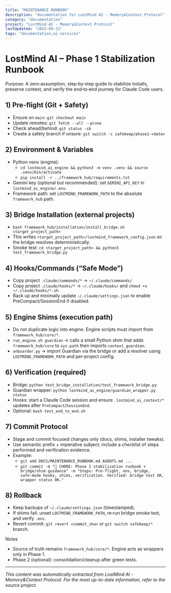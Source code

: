 ```yaml
---
title: "MAINTENANCE RUNBOOK"
description: "documentation for LostMind AI - Memory&Context Protocol"
category: "documentation"
project: "LostMind AI - Memory&Context Protocol"
lastUpdated: "2025-09-21"
tags: "documentation,ai-services"
---
```


# LostMind AI – Phase 1 Stabilization Runbook

Purpose: A zero‑assumption, step‑by‑step guide to stabilize installs, preserve context, and verify the end‑to‑end journey for Claude Code users.

## 1) Pre‑flight (Git + Safety)
- Ensure on `main`: `git checkout main`
- Update remotes: `git fetch --all --prune`
- Check ahead/behind: `git status -sb`
- Create a safety branch if unsure: `git switch -c safekeep/phase1-<date>`

## 2) Environment & Variables
- Python venv (engine):
  - `cd lostmind_ai_engine && python3 -m venv .venv && source .venv/bin/activate`
  - `pip install -r ../framework_hub/requirements.txt`
- Gemini key (optional but recommended): set `GEMINI_API_KEY` in `lostmind_ai_engine/.env`.
- Framework path: set `LOSTMIND_FRAMEWORK_PATH` to the absolute `framework_hub` path.

## 3) Bridge Installation (external projects)
- `bash framework_hub/installation/install_bridge.sh <target_project_path>`
- This writes `<target_project_path>/lostmind_framework_config.json` so the bridge resolves deterministically.
- Smoke test: `cd <target_project_path> && python3 test_framework_bridge.py`

## 4) Hooks/Commands (“Safe Mode”)
- Copy project `.claude/commands/*` → `~/.claude/commands/`
- Copy project `.claude/hooks/*` → `~/.claude/hooks/` and `chmod +x ~/.claude/hooks/*.sh`
- Back up and minimally update `~/.claude/settings.json` to enable PreCompact/SessionEnd if disabled.

## 5) Engine Shims (execution path)
- Do not duplicate logic into engine. Engine scripts must import from `framework_hub/core/*`.
- `run_engine.sh guardian` → calls a small Python shim that adds `framework_hub/core` to `sys.path` then imports `context_guardian`.
- `onboarder.py` → import Guardian via the bridge or add a resolver using `LOSTMIND_FRAMEWORK_PATH` and per‑project config.

## 6) Verification (required)
- Bridge: `python test_bridge_installation/test_framework_bridge.py`
- Guardian wrapper: `python lostmind_ai_engine/guardian_wrapper.py status`
- Hooks: start a Claude Code session and ensure `.lostmind_ai_context/*` updates after `PreCompact`/`SessionEnd`.
- Optional: `bash test_end_to_end.sh`

## 7) Commit Protocol
- Stage and commit focused changes only (docs, shims, installer tweaks).
- Use semantic prefix + imperative subject; include a checklist of steps performed and verification evidence.
- Example:
  - `git add DOCS/MAINTENANCE_RUNBOOK.md AGENTS.md ...`
  - `git commit -m "🔧 CHORE: Phase 1 stabilization runbook + bridge/shim guidance" -m "Steps: Pre‑flight, env, bridge, safe‑mode hooks, shims, verification. Verified: bridge test OK, wrapper status OK."`

## 8) Rollback
- Keep backups of `~/.claude/settings.json` (timestamped).
- If shims fail: unset `LOSTMIND_FRAMEWORK_PATH`, re‑run bridge smoke test, and verify `.env`.
- Revert commit: `git revert <commit_sha>` or `git switch safekeep/*` branch.

Notes
- Source of truth remains `framework_hub/core/*`. Engine acts as wrappers only in Phase 1.
- Phase 2 (optional): consolidation/cleanup after green tests.



---
*This content was automatically extracted from LostMind AI - Memory&Context Protocol. For the most up-to-date information, refer to the source project.*
